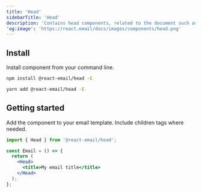 ```yaml
---
title: 'Head'
sidebarTitle: 'Head'
description: 'Contains head components, related to the document such as style and meta elements.'
'og:image': 'https://react.email/docs/images/components/head.png'
---
```



## Install

Install component from your command line.

<CodeGroup>

```sh npm
npm install @react-email/head -E
```

```sh yarn
yarn add @react-email/head -E
```

</CodeGroup>

## Getting started

Add the component to your email template. Include children tags where needed.

```jsx
import { Head } from '@react-email/head';

const Email = () => {
  return (
    <Head>
      <title>My email title</title>
    </Head>
  );
};
```

<Support />
